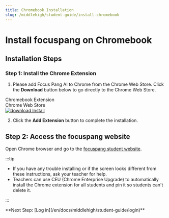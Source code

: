 ```yaml
---
title: Chromebook Installation
slug: /middlehigh/student-guide/install-chromebook
---
```


# Install focuspang on Chromebook

## Installation Steps

### Step 1: Install the Chrome Extension

1. Please add Focus Pang AI to Chrome from the Chrome Web Store. Click the **Download** button below to go directly to the Chrome Web Store.

<div class="fp-download-container fp-download-blue">
  <div>
    <div class="fp-download-title">Chromebook Extension</div>
    <div class="fp-download-desc">Chrome Web Store</div>
  </div>
  <a
    class="fp-download-button"
    href="https://chromewebstore.google.com/detail/%ED%8F%AC%EC%BB%A4%EC%8A%A4%ED%8C%A1-ai-%ED%81%AC%EB%A1%AC%EC%97%A3%EC%A7%80%EC%9A%A9/egokmjmmjaeeipngkeljjaoibjafeacp"
  >
    <img
      class="fp-download-icon"
      src="/img/download-white-icon.svg"
      alt="download"
    />
    Install
  </a>
</div>

2. Click the **Add Extension** button to complete the installation.

## Step 2: Access the focuspang website

Open Chrome browser and go to the [focuspang student website](https://student.focuspang.com).

:::tip

- If you have any trouble installing or if the screen looks different from these instructions, ask your teacher for help.
- Teachers can use CEU (Chrome Enterprise Upgrade) to automatically install the Chrome extension for all students and pin it so students can't delete it.

:::

<div class="link-center">
  **Next Step: [Log in](/en/docs/middlehigh/student-guide/login)**
</div>
